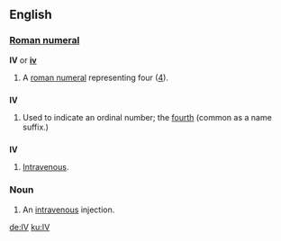 ==English==

===[[Roman numeral]]===
'''IV''' or '''[[iv]]'''

# A [[roman numeral]] representing four ([[four|4]]).

==={{abbreviation}}===
'''IV'''

# Used to indicate an ordinal number; the [[fourth]] (common as a name suffix.)

==={{Initialism}}===
'''IV'''

# {{medicine}} [[intravenous|Intravenous]].

===Noun===
{{en-noun}}

# {{medicine}} An [[intravenous]] injection.

[[de:IV]]
[[ku:IV]]